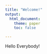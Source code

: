 ```yaml
---
title: "Welcome!"
output: 
  html_document: 
    theme: paper
    toc: false

---
```


Hello Everybody!
